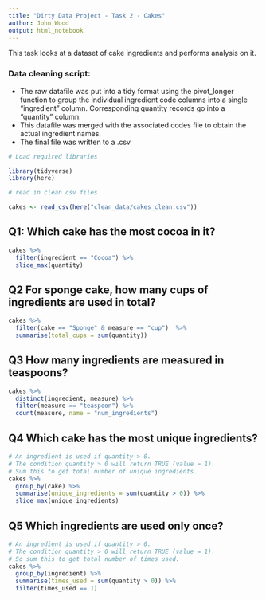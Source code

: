 ```yaml
---
title: "Dirty Data Project - Task 2 - Cakes"
author: John Wood
output: html_notebook
---
```


This task looks at a dataset of cake ingredients and performs analysis on it.

### Data cleaning script:
- The raw datafile was put into a tidy format using the pivot_longer function to
group the individual ingredient code columns into a single "ingredient" column.
Corresponding quantity records go into a "quantity" column.
- This datafile was merged with the associated codes file to obtain the actual ingredient names.
- The final file was written to a .csv

```r
# Load required libraries

library(tidyverse)
library(here)

```

```r
# read in clean csv files

cakes <- read_csv(here("clean_data/cakes_clean.csv"))

```

## Q1: Which cake has the most cocoa in it?

```r
cakes %>% 
  filter(ingredient == "Cocoa") %>% 
  slice_max(quantity)
```

## Q2 For sponge cake, how many cups of ingredients are used in total?

```r
cakes %>% 
  filter(cake == "Sponge" & measure == "cup")  %>% 
  summarise(total_cups = sum(quantity))
```

## Q3 How many ingredients are measured in teaspoons?

```r
cakes %>% 
  distinct(ingredient, measure) %>% 
  filter(measure == "teaspoon") %>% 
  count(measure, name = "num_ingredients")
```

## Q4 Which cake has the most unique ingredients?

```r
# An ingredient is used if quantity > 0. 
# The condition quantity > 0 will return TRUE (value = 1).
# Sum this to get total number of unique ingredients.
cakes %>% 
  group_by(cake) %>%
  summarise(unique_ingredients = sum(quantity > 0)) %>% 
  slice_max(unique_ingredients)
```

## Q5 Which ingredients are used only once?

```r
# An ingredient is used if quantity > 0. 
# The condition quantity > 0 will return TRUE (value = 1).
# So sum this to get total number of times used.
cakes %>% 
  group_by(ingredient) %>%
  summarise(times_used = sum(quantity > 0)) %>% 
  filter(times_used == 1)
```

